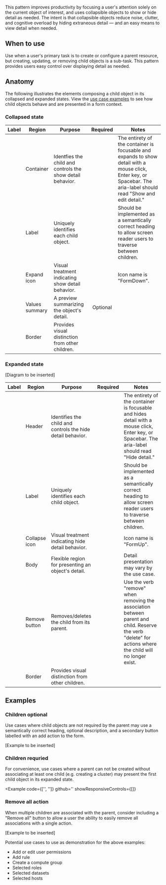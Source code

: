 
This pattern improves productivity by focusing a user's attention solely on the current 
object of interest, and uses collapsible objects to show or hide detail as needed. The 
intent is that collapsible objects reduce noise, clutter, and cognitive overload 
by hiding extraneous detail &mdash; and an easy means to view detail when needed.

## When to use

Use when a user's primary task is to create or configure a parent resource, but creating, 
updating, or removing child objects is a sub-task. This pattern provides users easy control 
over displaying detail as needed.

## Anatomy

The following illustrates the elements composing a child object in its collapsed and expanded 
states. View the [use case examples](#use-case-examples) to see how child objects behave and are presented in a form 
context.

### Collapsed state

<Example plain>
  <CollapsedStateAnatomy />
</Example>

| Label | Region         | Purpose                                                    | Required | Notes |
| ----- | -------------- | ---------------------------------------------------------- | :------: | ----- |
|       | Container      | Identfies the child and controls the show detail behavior. | <Checkmark a11yTitle="true" size="small" /> | The entirety of the container is focusable and expands to show detail with a mouse click, Enter key, or Spacebar. The aria-label should read "Show and edit detail." |
|       | Label          | Uniquely identifies each child object.                     | <Checkmark a11yTitle="true" size="small" /> | Should be implemented as a semantically correct heading to allow screen reader users to traverse between children. |
|       | Expand icon    | Visual treatment indicating show detail behavior.          | <Checkmark a11yTitle="true" size="small" /> | Icon name is "FormDown". | 
|       | Values summary | A preview summarizing the object's detail.                 | Optional |       |
|       | Border         | Provides visual distinction from other children.           | <Checkmark a11yTitle="true" size="small" /> |       |

### Expanded state

[Diagram to be inserted]

| Label | Region        | Purpose                                                     | Required | Notes |
| ----- | ------------- | ----------------------------------------------------------- | :------: | ----- |
|       | Header        | Identifies the child and controls the hide detail behavior. | <Checkmark a11yTitle="true" size="small" /> | The entirety of the container is focusable and hides detail with a mouse click, Enter key, or Spacebar. The aria-label should read "Hide detail." |
|       | Label         | Uniquely identifies each child object.                      | <Checkmark a11yTitle="true" size="small" /> | Should be implemented as a semantically correct heading to allow screen reader users to traverse between children. |
|       | Collapse icon | Visual treatment indicating hide detail behavior.           | <Checkmark a11yTitle="true" size="small" /> | Icon name is "FormUp". |
|       | Body          | Flexible region for presenting an object's detail.          | <Checkmark a11yTitle="true" size="small" /> | Detail presentation may vary by the use case. |
|       | Remove button | Removes/deletes the child from its parent.                  | <Checkmark a11yTitle="true" size="small" /> | Use the verb "remove" when removing the association between parent and child. Reserve the verb "delete" for actions where the child will no longer exist. | 
|       | Border        | Provides visual distinction from other children.            | <Checkmark a11yTitle="true" size="small" /> |       |

## Examples

### Children optional

Use cases where child objects are not required by the parent may use a semantically correct 
heading, optional description, and a secondary button labelled with an add action to the form.

[Example to be inserted]

### Children requried

For convenience, use cases where a parent can not be created without associating at least one 
child (e.g. creating a cluster) may present the first child object in its expanded state.

<Example 
  code={['', '']}
  github=''
  showResponsiveControls={[]}
>
  <CreateCluster />
</Example>

### Remove all action

When multiple children are associated with the parent, consider including a "Remove all" button 
to allow a user the ability to easily remove all associations with a single action.

[Example to be inserted]

Potential use cases to use as demonstration for the above examples:
- Add or edit user permissions
- Add rule
- Create a compute group
- Selected roles
- Selected datasets
- Selected hosts